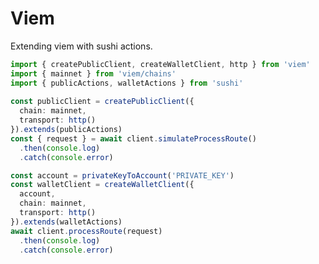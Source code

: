 # Viem

Extending viem with sushi actions.

```ts
import { createPublicClient, createWalletClient, http } from 'viem'
import { mainnet } from 'viem/chains'
import { publicActions, walletActions } from 'sushi'
 
const publicClient = createPublicClient({
  chain: mainnet,
  transport: http()
}).extends(publicActions)
const { request } = await client.simulateProcessRoute()
  .then(console.log)
  .catch(console.error)

const account = privateKeyToAccount('PRIVATE_KEY')
const walletClient = createWalletClient({
  account,
  chain: mainnet,
  transport: http()
}).extends(walletActions)
await client.processRoute(request)
  .then(console.log)
  .catch(console.error)

```
